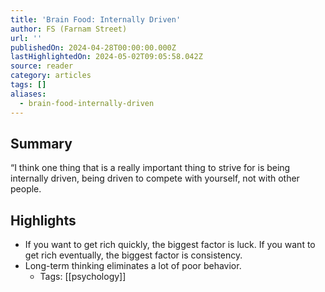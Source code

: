 ```yaml
---
title: 'Brain Food: Internally Driven'
author: FS (Farnam Street)
url: ''
publishedOn: 2024-04-28T00:00:00.000Z
lastHighlightedOn: 2024-05-02T09:05:58.042Z
source: reader
category: articles
tags: []
aliases:
  - brain-food-internally-driven
---
```

## Summary

“I think one thing that is a really important thing to strive for is being internally driven, being driven to compete with yourself, not with other people.

## Highlights
- If you want to get rich quickly, the biggest factor is luck.
  If you want to get rich eventually, the biggest factor is consistency.
- Long-term thinking eliminates a lot of poor behavior.
    - Tags: [[psychology]]

